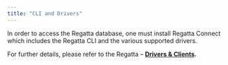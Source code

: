 ```yaml
---
title: "CLI and Drivers"
---
```


In order to access the Regatta database, one must install Regatta Connect which includes the Regatta CLI and the various supported drivers.

For further details, please refer to the Regatta – [**Drivers & Clients**](https://docs.regatta.dev/drivers-and-clients/connecting-applications-to-regatta)**.**